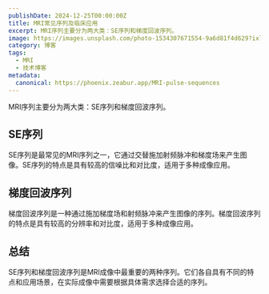 ```yaml
---
publishDate: 2024-12-25T00:00:00Z
title: MRI常见序列及临床应用
excerpt: MRI序列主要分为两大类：SE序列和梯度回波序列。
image: https://images.unsplash.com/photo-1534307671554-9a6d81f4d629?ixlib=rb-4.0.3&ixid=M3wxMjA3fDB8MHxwaG90by1wYWdlfHx8fGVufDB8fHx8fA%3D%3D&auto=format&fit=crop&w=1651&q=80
category: 博客
tags:
  - MRI
  - 技术博客
metadata:
  canonical: https://phoenix.zeabur.app/MRI-pulse-sequences
---
```


MRI序列主要分为两大类：SE序列和梯度回波序列。

## SE序列

SE序列是最常见的MRI序列之一，它通过交替施加射频脉冲和梯度场来产生图像。SE序列的特点是具有较高的信噪比和对比度，适用于多种成像应用。

## 梯度回波序列

梯度回波序列是一种通过施加梯度场和射频脉冲来产生图像的序列。梯度回波序列的特点是具有较高的分辨率和对比度，适用于多种成像应用。

## 总结

SE序列和梯度回波序列是MRI成像中最重要的两种序列。它们各自具有不同的特点和应用场景，在实际成像中需要根据具体需求选择合适的序列。
